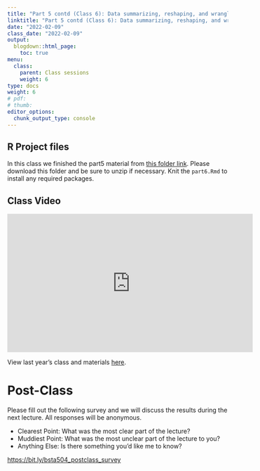 ```yaml
---
title: "Part 5 contd (Class 6): Data summarizing, reshaping, and wrangling with multiple tables (contd)"
linktitle: "Part 5 contd (Class 6): Data summarizing, reshaping, and wrangling with multiple tables (contd)"
date: "2022-02-09"
class_date: "2022-02-09"
output:
  blogdown::html_page:
    toc: true
menu:
  class:
    parent: Class sessions
    weight: 6
type: docs
weight: 6
# pdf: 
# thumb: 
editor_options: 
  chunk_output_type: console
---
```


## R Project files


In this class we finished the part5 material from [this folder link](https://bit.ly/bsta504_dropbox_2023). Please download this folder and be sure to unzip if necessary. Knit the `part6.Rmd` to install any required packages.

## Class Video


<iframe width="560" height="315" src="https://www.youtube.com/embed/c3ZuPANIEAM" frameborder="0" allow="accelerometer; autoplay; clipboard-write; encrypted-media; gyroscope; picture-in-picture" allowfullscreen></iframe>

View last year's class and materials [here](https://sph-r-programming-2022.netlify.app/class/06-class/).

# Post-Class

Please fill out the following survey and we will discuss the results during the next lecture. All responses will be anonymous.

- Clearest Point: What was the most clear part of the lecture?
- Muddiest Point: What was the most unclear part of the lecture to you?
- Anything Else: Is there something you'd like me to know?

<https://bit.ly/bsta504_postclass_survey>
